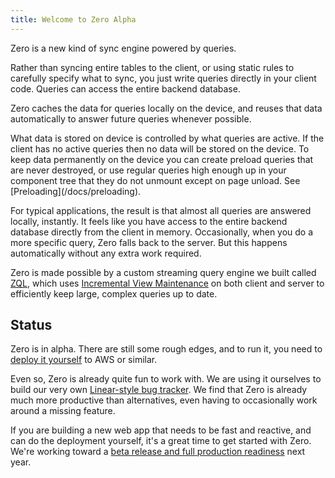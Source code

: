 ```yaml
---
title: Welcome to Zero Alpha
---
```


Zero is a new kind of sync engine powered by queries.

Rather than syncing entire tables to the client, or using static rules to carefully specify what to sync, you just write queries directly in your client code. Queries can access the entire backend database.

Zero caches the data for queries locally on the device, and reuses that data automatically to answer future queries whenever possible.

<Note type="note" emoji="🧑‍🏫" heading="Keeping data on device">
  What data is stored on device is controlled by what queries are active. If the
  client has no active queries then no data will be stored on the device. To
  keep data permanently on the device you can create preload queries that are
  never destroyed, or use regular queries high enough up in your component tree
  that they do not unmount except on page unload. See
  [Preloading](/docs/preloading).
</Note>

For typical applications, the result is that almost all queries are answered locally, instantly. It feels like you have access to the entire backend database directly from the client in memory. Occasionally, when you do a more specific query, Zero falls back to the server. But this happens automatically without any extra work required.

Zero is made possible by a custom streaming query engine we built called [ZQL](reading-data), which uses [Incremental View Maintenance](https://www.vldb.org/pvldb/vol16/p1601-budiu.pdf) on both client and server to efficiently keep large, complex queries up to date.

## Status

Zero is in alpha. There are still some rough edges, and to run it, you need to [deploy it yourself](deployment) to AWS or similar.

Even so, Zero is already quite fun to work with. We are using it ourselves to build our very own [Linear-style bug tracker](https://bugs.rocicorp.dev/). We find that Zero is already much more productive than alternatives, even having to occasionally work around a missing feature.

If you are building a new web app that needs to be fast and reactive, and can do the deployment yourself, it's a great time to get started with Zero. We're working toward a [beta release and full production readiness](roadmap) next year.
